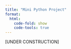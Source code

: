 ```yaml
---
title: "Mini Python Project"
format:
  html:
    code-fold: show
    code-tools: true
---
```


[UNDER CONSTRUCTION]
